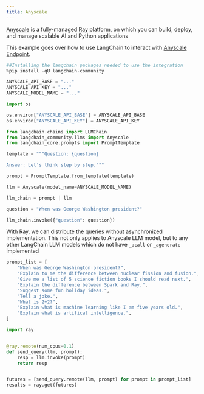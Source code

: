 ```yaml
---
title: Anyscale
---
```


[Anyscale](https://www.anyscale.com/) is a fully-managed [Ray](https://www.ray.io/) platform, on which you can build, deploy, and manage scalable AI and Python applications

This example goes over how to use LangChain to interact with [Anyscale Endpoint](https://app.endpoints.anyscale.com/).

```python
##Installing the langchain packages needed to use the integration
%pip install -qU langchain-community
```

```python
ANYSCALE_API_BASE = "..."
ANYSCALE_API_KEY = "..."
ANYSCALE_MODEL_NAME = "..."
```

```python
import os

os.environ["ANYSCALE_API_BASE"] = ANYSCALE_API_BASE
os.environ["ANYSCALE_API_KEY"] = ANYSCALE_API_KEY
```

```python
from langchain.chains import LLMChain
from langchain_community.llms import Anyscale
from langchain_core.prompts import PromptTemplate
```

```python
template = """Question: {question}

Answer: Let's think step by step."""

prompt = PromptTemplate.from_template(template)
```

```python
llm = Anyscale(model_name=ANYSCALE_MODEL_NAME)
```

```python
llm_chain = prompt | llm
```

```python
question = "When was George Washington president?"

llm_chain.invoke({"question": question})
```

With Ray, we can distribute the queries without asynchronized implementation. This not only applies to Anyscale LLM model, but to any other LangChain LLM models which do not have `_acall` or `_agenerate` implemented

```python
prompt_list = [
    "When was George Washington president?",
    "Explain to me the difference between nuclear fission and fusion.",
    "Give me a list of 5 science fiction books I should read next.",
    "Explain the difference between Spark and Ray.",
    "Suggest some fun holiday ideas.",
    "Tell a joke.",
    "What is 2+2?",
    "Explain what is machine learning like I am five years old.",
    "Explain what is artifical intelligence.",
]
```

```python
import ray


@ray.remote(num_cpus=0.1)
def send_query(llm, prompt):
    resp = llm.invoke(prompt)
    return resp


futures = [send_query.remote(llm, prompt) for prompt in prompt_list]
results = ray.get(futures)
```
